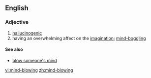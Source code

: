 ==English==

===Adjective===
{{en-adj|head=[[mind]]-[[blowing]]}}

# [[hallucinogenic]]
# having an overwhelming affect on the [[imagination]]; [[mind-boggling]]

====See also====
* [[blow someone's mind]]

[[vi:mind-blowing]]
[[zh:mind-blowing]]